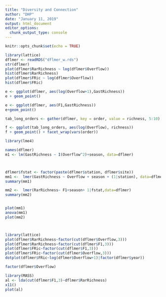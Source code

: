 ```yaml
---
title: "Diversity and Connection"
author: "DHP"
date: "January 11, 2019"
output: html_document
editor_options: 
  chunk_output_type: console
---
```


```r
knitr::opts_chunk$set(echo = TRUE)
```


```r
library(lattice)
dflmer <- readRDS("dflmer_w.rds")
str(dflmer)
plot(dflmer$RarRichness ~ log(dflmer$Overflow))
hist(dflmer$RarRichness)
plot(dflmer$FRic ~ log(dflmer$Overflow))
hist(dflmer$FRic)

e <- ggplot(dflmer, aes(log(Overflow+1),GastRichness))
e + geom_point()

e <- ggplot(dflmer, aes(F1,GastRichness))
e+geom_point()

tab_long_orders <- gather(dflmer, key = order, value = richness, 5:10)

f <- ggplot(tab_long_orders, aes(log(Overflow), richness))
f + geom_point() + facet_wrap(vars(order)) 

```



```r
library(lme4)

names(dflmer)
m1 <- lm(GastRichness ~ I(Overflow^2)+season, data=dflmer)



dflmer$fstat <- factor(paste(dflmer$station, dflmer$site))
mm1 <-  lmer(GastRichness ~ Overflow + season + (1|station), data=dflmer)
summary(mm1)

mm2 <-  lmer(RarRichness~ F1+season+ 1|fstat,data=dflmer)
summary(mm2)


plot(mm1)
anova(mm1)
plot(mm2)



library(lattice)
plot(dflmer$RarRichness~factor(cut(dflmer$Overflow,3)))
plot(dflmer$RarRichness~factor(cut(dflmer$F1,3)))
plot(dflmer$FRic~factor(cut(dflmer$F1,3)))
plot(dflmer$FRic~factor(cut(dflmer$Overflow,3)))
dotplot(dflmer$FRic~log(dflmer$Overflow+1)|factor(dflmer$year))

factor(dflmer$Overflow)

library(MASS)
al <- lda(cut(dflmer$F1,3)~dflmer$RarRichness)
x11()
plot(al)
```

